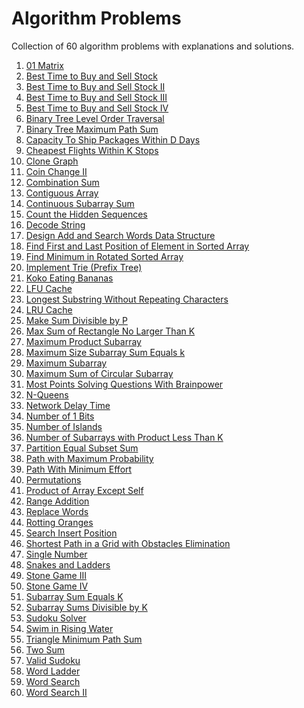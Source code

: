 # Algorithm Problems

Collection of 60 algorithm problems with explanations and solutions.

1. [01 Matrix](/problems/542-01-matrix) <DifficultyBadge difficulty="medium" size="sm" />
2. [Best Time to Buy and Sell Stock](/problems/121-best-time-to-buy-and-sell-stock) <DifficultyBadge difficulty="easy" size="sm" />
3. [Best Time to Buy and Sell Stock II](/problems/122-best-time-to-buy-and-sell-stock-ii) <DifficultyBadge difficulty="medium" size="sm" />
4. [Best Time to Buy and Sell Stock III](/problems/123-best-time-to-buy-and-sell-stock-iii) <DifficultyBadge difficulty="hard" size="sm" />
5. [Best Time to Buy and Sell Stock IV](/problems/188-best-time-to-buy-and-sell-stock-iv) <DifficultyBadge difficulty="hard" size="sm" />
6. [Binary Tree Level Order Traversal](/problems/102-binary-tree-level-order-traversal) <DifficultyBadge difficulty="medium" size="sm" />
7. [Binary Tree Maximum Path Sum](/problems/124-binary-tree-maximum-path-sum) <DifficultyBadge difficulty="hard" size="sm" />
8. [Capacity To Ship Packages Within D Days](/problems/1011-capacity-to-ship-packages-within-d-days) <DifficultyBadge difficulty="medium" size="sm" />
9. [Cheapest Flights Within K Stops](/problems/787-cheapest-flights-within-k-stops) <DifficultyBadge difficulty="medium" size="sm" />
10. [Clone Graph](/problems/133-clone-graph) <DifficultyBadge difficulty="medium" size="sm" />
11. [Coin Change II](/problems/518-coin-change-ii) <DifficultyBadge difficulty="medium" size="sm" />
12. [Combination Sum](/problems/39-combination-sum) <DifficultyBadge difficulty="medium" size="sm" />
13. [Contiguous Array](/problems/525-contiguous-array) <DifficultyBadge difficulty="medium" size="sm" />
14. [Continuous Subarray Sum](/problems/523-continuous-subarray-sum) <DifficultyBadge difficulty="medium" size="sm" />
15. [Count the Hidden Sequences](/problems/2145-count-the-hidden-sequences) <DifficultyBadge difficulty="medium" size="sm" />
16. [Decode String](/problems/394-decode-string) <DifficultyBadge difficulty="medium" size="sm" />
17. [Design Add and Search Words Data Structure](/problems/211-design-add-and-search-words-data-structure) <DifficultyBadge difficulty="medium" size="sm" />
18. [Find First and Last Position of Element in Sorted Array](/problems/34-find-first-and-last-position-of-element-in-sorted-array) <DifficultyBadge difficulty="medium" size="sm" />
19. [Find Minimum in Rotated Sorted Array](/problems/153-find-minimum-in-rotated-sorted-array) <DifficultyBadge difficulty="medium" size="sm" />
20. [Implement Trie (Prefix Tree)](/problems/208-implement-trie-prefix-tree) <DifficultyBadge difficulty="medium" size="sm" />
21. [Koko Eating Bananas](/problems/875-koko-eating-bananas) <DifficultyBadge difficulty="medium" size="sm" />
22. [LFU Cache](/problems/460-lfu-cache) <DifficultyBadge difficulty="hard" size="sm" />
23. [Longest Substring Without Repeating Characters](/problems/3-longest-substring-without-repeating-characters) <DifficultyBadge difficulty="medium" size="sm" />
24. [LRU Cache](/problems/146-lru-cache) <DifficultyBadge difficulty="medium" size="sm" />
25. [Make Sum Divisible by P](/problems/1590-make-sum-divisible-by-p) <DifficultyBadge difficulty="medium" size="sm" />
26. [Max Sum of Rectangle No Larger Than K](/problems/363-max-sum-of-rectangle-no-larger-than-k) <DifficultyBadge difficulty="hard" size="sm" />
27. [Maximum Product Subarray](/problems/152-maximum-product-subarray) <DifficultyBadge difficulty="medium" size="sm" />
28. [Maximum Size Subarray Sum Equals k](/problems/325-maximum-size-subarray-sum-equals-k) <DifficultyBadge difficulty="medium" size="sm" />
29. [Maximum Subarray](/problems/53-maximum-subarray) <DifficultyBadge difficulty="medium" size="sm" />
30. [Maximum Sum of Circular Subarray](/problems/918-maximum-sum-of-circular-subarray) <DifficultyBadge difficulty="medium" size="sm" />
31. [Most Points Solving Questions With Brainpower](/problems/2140-solving-questions-with-brainpower) <DifficultyBadge difficulty="medium" size="sm" />
32. [N-Queens](/problems/51-n-queens) <DifficultyBadge difficulty="hard" size="sm" />
33. [Network Delay Time](/problems/743-network-delay-time) <DifficultyBadge difficulty="medium" size="sm" />
34. [Number of 1 Bits](/problems/191-number-of-1-bits) <DifficultyBadge difficulty="easy" size="sm" />
35. [Number of Islands](/problems/200-number-of-islands) <DifficultyBadge difficulty="medium" size="sm" />
36. [Number of Subarrays with Product Less Than K](/problems/713-subarray-product-less-than-k) <DifficultyBadge difficulty="medium" size="sm" />
37. [Partition Equal Subset Sum](/problems/416-partition-equal-subset-sum) <DifficultyBadge difficulty="medium" size="sm" />
38. [Path with Maximum Probability](/problems/1514-path-with-maximum-probability) <DifficultyBadge difficulty="medium" size="sm" />
39. [Path With Minimum Effort](/problems/1631-path-with-minimum-effort) <DifficultyBadge difficulty="medium" size="sm" />
40. [Permutations](/problems/46-permutations) <DifficultyBadge difficulty="medium" size="sm" />
41. [Product of Array Except Self](/problems/238-product-of-array-except-self) <DifficultyBadge difficulty="medium" size="sm" />
42. [Range Addition](/problems/370-range-addition) <DifficultyBadge difficulty="medium" size="sm" />
43. [Replace Words](/problems/648-replace-words) <DifficultyBadge difficulty="medium" size="sm" />
44. [Rotting Oranges](/problems/994-rotting-oranges) <DifficultyBadge difficulty="medium" size="sm" />
45. [Search Insert Position](/problems/35-search-insert-position) <DifficultyBadge difficulty="easy" size="sm" />
46. [Shortest Path in a Grid with Obstacles Elimination](/problems/1293-shortest-path-in-a-grid-with-obstacles-elimination) <DifficultyBadge difficulty="hard" size="sm" />
47. [Single Number](/problems/136-single-number) <DifficultyBadge difficulty="easy" size="sm" />
48. [Snakes and Ladders](/problems/909-snakes-and-ladders) <DifficultyBadge difficulty="medium" size="sm" />
49. [Stone Game III](/problems/1406-stone-game-iii) <DifficultyBadge difficulty="hard" size="sm" />
50. [Stone Game IV](/problems/1510-stone-game-iv) <DifficultyBadge difficulty="hard" size="sm" />
51. [Subarray Sum Equals K](/problems/560-subarray-sum-equals-k) <DifficultyBadge difficulty="medium" size="sm" />
52. [Subarray Sums Divisible by K](/problems/974-subarray-sums-divisible-by-k) <DifficultyBadge difficulty="medium" size="sm" />
53. [Sudoku Solver](/problems/37-sudoku-solver) <DifficultyBadge difficulty="hard" size="sm" />
54. [Swim in Rising Water](/problems/778-swim-in-rising-water) <DifficultyBadge difficulty="hard" size="sm" />
55. [Triangle Minimum Path Sum](/problems/120-triangle) <DifficultyBadge difficulty="medium" size="sm" />
56. [Two Sum](/problems/1-two-sum) <DifficultyBadge difficulty="easy" size="sm" />
57. [Valid Sudoku](/problems/36-valid-sudoku) <DifficultyBadge difficulty="medium" size="sm" />
58. [Word Ladder](/problems/127-word-ladder) <DifficultyBadge difficulty="hard" size="sm" />
59. [Word Search](/problems/79-word-search) <DifficultyBadge difficulty="medium" size="sm" />
60. [Word Search II](/problems/212-word-search-ii) <DifficultyBadge difficulty="hard" size="sm" />
